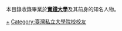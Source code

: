 {{Catnav|頁面分類|人物|校友|大學校友|台灣大專院校校友}}
本目錄收錄畢業於'''[[實踐大學|實踐大學]]'''及其前身的知名人物。

[[Category:實踐大學|+]]
[[Category:臺灣私立大學院校校友|Category:臺灣私立大學院校校友]]
